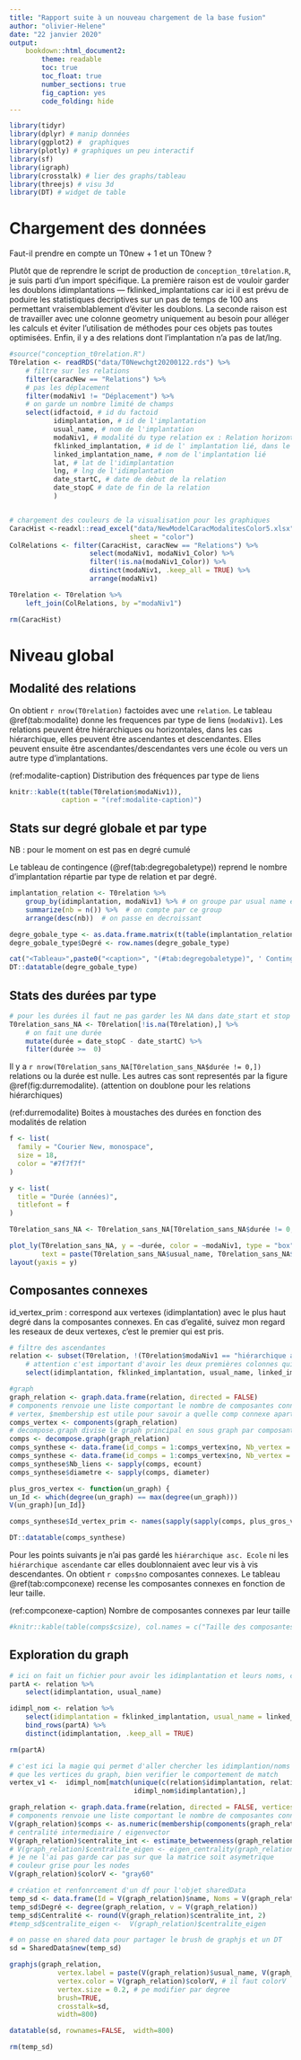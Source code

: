 ```yaml
---
title: "Rapport suite à un nouveau chargement de la base fusion"
author: "olivier-Helene"
date: "22 janvier 2020"
output: 
    bookdown::html_document2:
        theme: readable
        toc: true
        toc_float: true
        number_sections: true
        fig_caption: yes
        code_folding: hide
---
```



```r
library(tidyr)
library(dplyr) # manip données
library(ggplot2) #  graphiques
library(plotly) # graphiques un peu interactif
library(sf)
library(igraph) 
library(crosstalk) # lier des graphs/tableau
library(threejs) # visu 3d 
library(DT) # widget de table
```


# Chargement des données

Faut-il prendre en compte un T0new + 1 et un T0new ? 

Plutôt que de reprendre le script de production de `conception_t0relation.R`, je suis parti d'un import spécifique. La première raison est de vouloir garder les doublons idimplantations --- fklinked_implantations car ici il est prévu de poduire les statistiques decriptives sur un pas de temps de 100 ans permettant vraisemblablement d'éviter les doublons. La seconde raison est de travailler avec une colonne geometry uniquement au besoin pour alléger les calculs et éviter l'utilisation de méthodes pour ces objets pas toutes optimisées. Enfin, il y a des relations dont l'implantation n'a pas de lat/lng. 

```r
#source("conception_t0relation.R")
T0relation <- readRDS("data/T0Newchgt20200122.rds") %>% 
    # filtre sur les relations
    filter(caracNew == "Relations") %>% 
    # pas les déplacement
    filter(modaNiv1 != "Déplacement") %>%
    # on garde un nombre limité de champs
    select(idfactoid, # id du factoid
           idimplantation, # id de l'implantation
           usual_name, # nom de l'implantation
           modaNiv1, # modalité du type relation ex : Relation horizontale
           fklinked_implantation, # id de l' implantation lié, dans le cas d'un choix de graph dirigé idimplantation ---> fklinked_implantation
           linked_implantation_name, # nom de l'implantation lié
           lat, # lat de l'idimplantation
           lng, # lng de l'idimplantation
           date_startC, # date de debut de la relation
           date_stopC # date de fin de la relation
           )


# chargement des couleurs de la visualisation pour les graphiques 
CaracHist <-readxl::read_excel("data/NewModelCaracModalitesColor5.xlsx",
                              sheet = "color")
ColRelations <- filter(CaracHist, caracNew == "Relations") %>% 
                    select(modaNiv1, modaNiv1_Color) %>% 
                    filter(!is.na(modaNiv1_Color)) %>% 
                    distinct(modaNiv1, .keep_all = TRUE) %>% 
                    arrange(modaNiv1)

T0relation <- T0relation %>% 
    left_join(ColRelations, by ="modaNiv1")

rm(CaracHist)
```

# Niveau global

## Modalité des relations

On obtient `r nrow(T0relation)` factoides avec une `relation`. Le tableau \@ref(tab:modalite) donne les frequences par type de liens (`modaNiv1`). Les relations peuvent être hiérarchiques ou horizontales, dans les cas hiérarchique, elles peuvent être ascendantes et descendantes. Elles peuvent ensuite être ascendantes/descendantes vers une école ou vers un autre type d'implantations. 

(ref:modalite-caption) Distribution des fréquences par type de liens

```r
knitr::kable(t(table(T0relation$modaNiv1)),
             caption = "(ref:modalite-caption)")
```


## Stats sur degré globale et par type

NB : pour le moment on est pas en degré cumulé

Le tableau de contingence (\@ref(tab:degregobaletype)) reprend le nombre d'implantation répartie par type de relation et par degré.  


```r
implantation_relation <- T0relation %>% 
    group_by(idimplantation, modaNiv1) %>% # on groupe par usual name et modaNiv1
    summarize(nb = n()) %>%  # on compte par ce group
    arrange(desc(nb))  # on passe en decroissant

degre_gobale_type <- as.data.frame.matrix(t(table(implantation_relation$modaNiv1, implantation_relation$nb)))
degre_gobale_type$Degré <- row.names(degre_gobale_type)

cat("<Tableau>",paste0("<caption>", "(#tab:degregobaletype)", ' Contingences d\'implantations par degré et type de relation', "</caption>"),"</tableau>", sep ="\n")
DT::datatable(degre_gobale_type)
```

## Stats des durées par type

```r
# pour les durées il faut ne pas garder les NA dans date_start et stop et calculer 
T0relation_sans_NA <- T0relation[!is.na(T0relation),] %>% 
    # on fait une durée
    mutate(durée = date_stopC - date_startC) %>% 
    filter(durée >=  0)
```


Il y a `r nrow(T0relation_sans_NA[T0relation_sans_NA$durée != 0,])` relations ou la durée est nulle. Les autres cas sont representés par la figure \@ref(fig:durremodalite). (attention on doublone pour les relations hiérarchiques)


(ref:durremodalite) Boites à moustaches des durées en fonction des modalités de relation

```r
f <- list(
  family = "Courier New, monospace",
  size = 18,
  color = "#7f7f7f"
)

y <- list(
  title = "Durée (années)",
  titlefont = f
)

T0relation_sans_NA <- T0relation_sans_NA[T0relation_sans_NA$durée != 0,]

plot_ly(T0relation_sans_NA, y = ~durée, color = ~modaNiv1, type = "box", colors = ColRelations$modaNiv1_Color, 
        text = paste(T0relation_sans_NA$usual_name, T0relation_sans_NA$modalite, T0relation_sans_NA$linked_implantation, sep = "\n")) %>% 
layout(yaxis = y)   

```

## Composantes connexes 

id_vertex_prim : correspond aux vertexes (idimplantation) avec le plus haut degré dans la composantes connexes. En cas d'egalité, suivez mon regard les reseaux de deux vertexes, c'est le premier qui est pris. 

```r
# filtre des ascendantes
relation <- subset(T0relation, !(T0relation$modaNiv1 == "hiérarchique asc. Ecole" | T0relation$modaNiv1 == "hiérarchique ascendante") ) %>% 
    # attention c'est important d'avoir les deux premières colonnes qui indiquent les liens A ---- B 
    select(idimplantation, fklinked_implantation, usual_name, linked_implantation_name,modaNiv1, idfactoid)

#graph
graph_relation <- graph.data.frame(relation, directed = FALSE)
# components renvoie une liste comportant le nombre de composantes connexes, la taille de chacune d'entre elles et l'appartenance ds 
# vertex, $membership est utile pour savoir a quelle comp connexe apartient un vertex
comps_vertex <- components(graph_relation)
# decompose.graph divise le graph principal en sous graph par composantes connexes et les renvoies sous forme de liste
comps <- decompose.graph(graph_relation)
comps_synthese <- data.frame(id_comps = 1:comps_vertex$no, Nb_vertex = sapply(comps, vcount))
comps_synthese <- data.frame(id_comps = 1:comps_vertex$no, Nb_vertex = sapply(comps, vcount))
comps_synthese$Nb_liens <- sapply(comps, ecount)
comps_synthese$diametre <- sapply(comps, diameter)

plus_gros_vertex <- function(un_graph) {
un_Id <- which(degree(un_graph) == max(degree(un_graph)))
V(un_graph)[un_Id]}

comps_synthese$Id_vertex_prim <- names(sapply(sapply(comps, plus_gros_vertex), `[`, 1)) 

DT::datatable(comps_synthese)

```

Pour les points suivants je n'ai pas gardé les `hiérarchique asc. Ecole` ni les `hiérarchique ascendante` car elles doublonnaient avec leur vis à vis descendantes. On obtient `r comps$no` composantes connexes. Le tableau \@ref(tab:compconexe) recense les composantes connexes en fonction de leur taille.

(ref:compconexe-caption) Nombre de composantes connexes par leur taille 

```r
#knitr::kable(table(comps$csize), col.names = c("Taille des composantes", "Nombres de composantes"), caption = "(ref:compconexe-caption)",format = "html", table.attr = "style='width:50%;'")
```

## Exploration du graph


```r

# ici on fait un fichier pour avoir les idimplantation et leurs noms, c'est un besoin pour qualifier les vertex
partA <- relation %>% 
    select(idimplantation, usual_name)

idimpl_nom <- relation %>% 
    select(idimplantation = fklinked_implantation, usual_name = linked_implantation_name) %>% 
    bind_rows(partA) %>% 
    distinct(idimplantation, .keep_all = TRUE)

rm(partA)

# c'est ici la magie qui permet d'aller chercher les idimplantion/noms dans idimpl et de les mettre dans le meme ordre 
# que les vertices du graph, bien verifier le comportement de match
vertex_v1 <-  idimpl_nom[match(unique(c(relation$idimplantation, relation$fklinked_implantation)), 
                               idimpl_nom$idimplantation),]

graph_relation <- graph.data.frame(relation, directed = FALSE, vertices = vertex_v1)
# components renvoie une liste comportant le nombre de composantes connexes, la taille de chacune d'entre elles et l'appartenance ds 
V(graph_relation)$comps <- as.numeric(membership(components(graph_relation)))
# centralité intermediaire / eigenvector
V(graph_relation)$centralite_int <- estimate_betweenness(graph_relation, cutoff = -1)
# V(graph_relation)$centralite_eigen <- eigen_centrality(graph_relation)
# je ne l'ai pas garde car pas sur que la matrice soit asymetrique 
# couleur grise pour les nodes
V(graph_relation)$colorV <- "gray60"

# création et renfonrcement d'un df pour l'objet sharedData
temp_sd <- data.frame(Id = V(graph_relation)$name, Noms = V(graph_relation)$usual_name)
temp_sd$Degré <- degree(graph_relation, v = V(graph_relation))
temp_sd$Centralité <- round(V(graph_relation)$centralite_int, 2)
#temp_sd$centralite_eigen <-  V(graph_relation)$centralite_eigen

# on passe en shared data pour partager le brush de graphjs et un DT
sd = SharedData$new(temp_sd)

graphjs(graph_relation,
            vertex.label = paste(V(graph_relation)$usual_name, V(graph_relation)$name), # il faut usual name
            vertex.color = V(graph_relation)$colorV, # il faut colorV
            vertex.size = 0.2, # pe modifier par degree
            brush=TRUE, 
            crosstalk=sd, 
            width=800)

datatable(sd, rownames=FALSE,  width=800)

rm(temp_sd)

```

